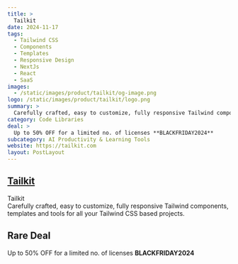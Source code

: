 ```yaml
---
title: >
  Tailkit
date: 2024-11-17
tags:
  - Tailwind CSS
  - Components
  - Templates
  - Responsive Design
  - NextJs
  - React
  - SaaS
images:
  - /static/images/product/tailkit/og-image.png
logo: /static/images/product/tailkit/logo.png
summary: >
  Carefully crafted, easy to customize, fully responsive Tailwind components, templates and tools for all your Tailwind CSS based projects.
category: Code Libraries
deal: >
  Up to 50% OFF for a limited no. of licenses **BLACKFRIDAY2024**
subcategory: AI Productivity & Learning Tools
website: https://tailkit.com
layout: PostLayout
---
```


## [Tailkit](https://tailkit.com)

Tailkit <br/>
Carefully crafted, easy to customize, fully responsive Tailwind components, templates and tools for all your Tailwind CSS based projects.

## Rare Deal

Up to 50% OFF for a limited no. of licenses **BLACKFRIDAY2024**
